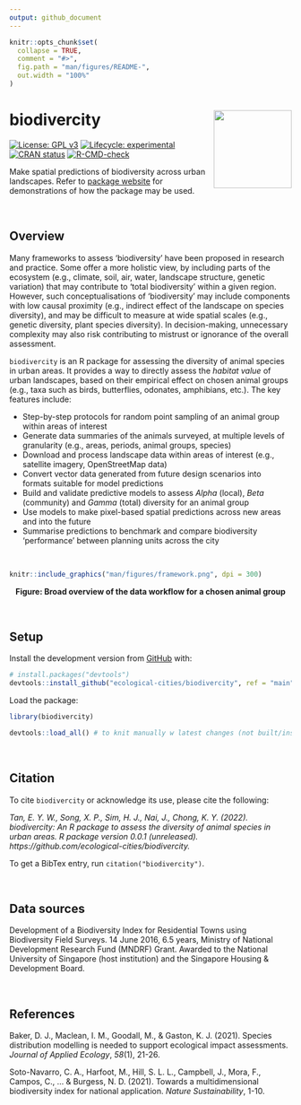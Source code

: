 ```yaml
---
output: github_document
---
```


<!-- README.md is generated from README.Rmd. Please edit that file -->

```r
knitr::opts_chunk$set(
  collapse = TRUE,
  comment = "#>",
  fig.path = "man/figures/README-",
  out.width = "100%"
)
```

# biodivercity <a href='https://ecological-cities.github.io/biodivercity/'><img src='man/figures/logo.png' align="right" height="139" /></a>

<!-- badges: start -->
[![License: GPL v3](https://img.shields.io/badge/License-GPLv3-blue.svg)](https://www.gnu.org/licenses/gpl-3.0)
[![Lifecycle: experimental](https://img.shields.io/badge/lifecycle-experimental-orange.svg)](https://www.tidyverse.org/lifecycle/#experimental)
[![CRAN status](https://www.r-pkg.org/badges/version/biodivercity)](https://CRAN.R-project.org/package=biodivercity)
[![R-CMD-check](https://github.com/ecological-cities/biodivercity/workflows/R-CMD-check/badge.svg)](https://github.com/ecological-cities/biodivercity/actions)
<!-- badges: end -->


Make spatial predictions of biodiversity across urban landscapes. Refer to [package website](https://ecological-cities.github.io/biodivercity/) for demonstrations of how the package may be used.

<br>

## Overview

Many frameworks to assess 'biodiversity' have been proposed in research and practice. Some offer a more holistic view, by including parts of the ecosystem (e.g., climate, soil, air, water, landscape structure, genetic variation) that may contribute to ‘total biodiversity’ within a given region. However, such conceptualisations of 'biodiversity' may include components with low causal proximity (e.g., indirect effect of the landscape on species diversity), and may be difficult to measure at wide spatial scales (e.g., genetic diversity, plant species diversity). In decision-making, unnecessary complexity may also risk contributing to mistrust or ignorance of the overall assessment. 

`biodivercity` is an R package for assessing the diversity of animal species in urban areas. It provides a way to directly assess the _habitat value_ of urban landscapes, based on their empirical effect on chosen animal groups (e.g., taxa such as birds, butterflies, odonates, amphibians, etc.). The key features include:

- Step-by-step protocols for random point sampling of an animal group within areas of interest
- Generate data summaries of the animals surveyed, at multiple levels of granularity (e.g., areas, periods, animal groups, species)
- Download and process landscape data within areas of interest (e.g., satellite imagery, OpenStreetMap data)
- Convert vector data generated from future design scenarios into formats suitable for model predictions
- Build and validate predictive models to assess _Alpha_ (local), _Beta_ (community) and _Gamma_ (total) diversity for an animal group
- Use models to make pixel-based spatial predictions across new areas and into the future
- Summarise predictions to benchmark and compare biodiversity 'performance' between planning units across the city

<br>

```r
knitr::include_graphics("man/figures/framework.png", dpi = 300)
```
<center><b> Figure: Broad overview of the data workflow for a chosen animal group </b></center>

<br>

## Setup

Install the development version from [GitHub](https://github.com/) with:

``` r
# install.packages("devtools")
devtools::install_github("ecological-cities/biodivercity", ref = "main")
```

Load the package:

```r
library(biodivercity)
```

```r
devtools::load_all() # to knit manually w latest changes (not built/installed yet)
```

<br>

## Citation

To cite `biodivercity` or acknowledge its use, please cite the following:

*Tan, E. Y. W., Song, X. P., Sim, H. J., Nai, J., Chong, K. Y. (2022). biodivercity: An R package to assess the diversity of animal species in urban areas. R package version 0.0.1 (unreleased). https://github.com/ecological-cities/biodivercity.*  

To get a BibTex entry, run `citation("biodivercity")`.

<br>

## Data sources

Development of a Biodiversity Index for Residential Towns using Biodiversity Field Surveys. 14 June 2016, 6.5 years, Ministry of National Development Research Fund (MNDRF) Grant. Awarded to the National University of Singapore (host institution) and the Singapore Housing & Development Board. 

<br>

## References

Baker, D. J., Maclean, I. M., Goodall, M., & Gaston, K. J. (2021). Species distribution modelling is needed to support ecological impact assessments. _Journal of Applied Ecology_, _58_(1), 21-26.

Soto-Navarro, C. A., Harfoot, M., Hill, S. L. L., Campbell, J., Mora, F., Campos, C., ... & Burgess, N. D. (2021). Towards a multidimensional biodiversity index for national application. _Nature Sustainability_, 1-10.
